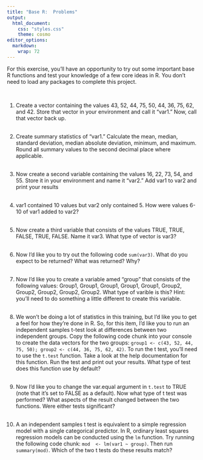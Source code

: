 ```yaml
---
title: "Base R:  Problems"
output:
  html_document:
    css: "styles.css"
    theme: cosmo
editor_options: 
  markdown: 
    wrap: 72
---
```


```{=html}
<style>
.list-group-item.active, .list-group-item.active:focus, .list-group-item.active:hover {
    background-color: #a6873b;
    color: black;
    font-weight: bold;
}
</style>
```
```{=html}
<style>
  .nav-pills>li>a:hover, .nav-pills>li>a:focus, .nav-pills>li.active>a,     .nav-pills>li.active>a:hover, .nav-pills>li.active>a:focus{
     background-color: #a6873b;
     font-weight: bold;
          color: black;
     }
</style>
```
```{=html}
<style>
  .nav-pills>li>a {
     color: black;
     }
</style>
```
```{=html}
<style>
  a {
     color: #a6873b;
     text-decoration: none;
     }
</style>
```
```{=html}
<style>
  a:hover {
     color: #a6873b;
     font-weight: bold;
     }
</style>
```



For this exercise, you'll have an opportunity to try out some important base R functions and test your knowledge of a few core ideas in R.  You don't need to load any packages to complete this project.

<br>


1.  Create a vector containing the values 43, 52, 44, 75, 50, 44, 36, 75, 62, and 42.  Store that vector in your environment and call it "var1."  Now, call that vector back up. <br> <br> 

2.  Create summary statistics of "var1."  Calculate the mean, median, standard deviation, median absolute deviation, minimum, and maximum.  Round all summary values to the second decimal place where applicable. <br> <br> 

3.  Now create a second variable containing the values 16, 22, 73, 54, and 55.  Store it in your environment and name it "var2."  Add var1 to var2 and print your results <br> <br> 

4.  var1 contained 10 values but var2 only contained 5.  How were values 6-10 of var1 added to var2? <br> <br> 

5.  Now create a third variable that consists of the values TRUE, TRUE, FALSE, TRUE, FALSE.  Name it var3.  What type of vector is var3? <br> <br> 

6.  Now I'd like you to try out the following code `sum(var3)`.  What do you expect to be returned?  What was returned?  Why? <br> <br> 

7.  Now I'd like you to create a variable amed "group" that consists of the following values:  Group1, Group1, Group1, Group1, Group1, Group2, Group2, Group2, Group2, Group2.  What type of varible is this?  Hint:  you'll need to do something a little different to create this variable. <br> <br> 

8.  We won't be doing a lot of statistics in this training, but I'd like you to get a feel for how they're done in R.  So, for this item, I'd like you to run an independent samples t-test look at differences between two independent groups.  Copy the following code chunk into your console to create the data vectors for the two groups:  `group1 <- c(43, 52, 44, 75, 50); group2 <- c(44, 36, 75, 62, 42)`.  To run the t test, you'll need to use the `t.test` function.  Take a look at the help documentation for this function.  Run the test and print out your results.  What type of test does this function use by default? <br> <br> 

9.  Now I'd like you to change the var.equal argument in `t.test` to TRUE (note that it's set to FALSE as a default).  Now what type of t test was performed?  What aspects of the result changed between the two functions.  Were either tests significant? <br> <br> 

10.  A an independent samples t test is equivalent to a simple regression model with a single categorical predictor.  In R, ordinary least squares regression models can be conducted using the `lm` function.  Try running the following code chunk:  `mod  <- lm(var1 ~ group)`.  Then run `summary(mod)`.  Which of the two t tests do these results match?


